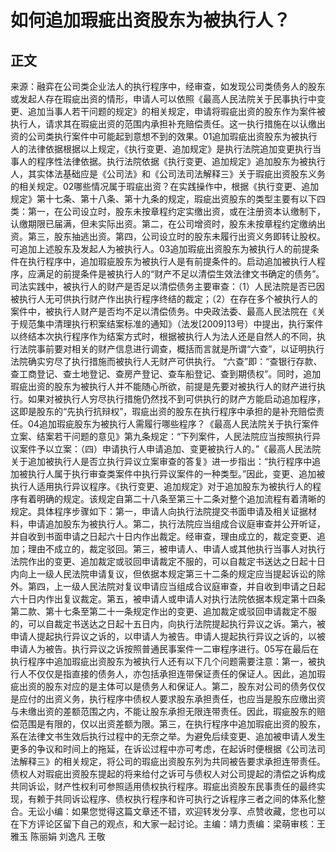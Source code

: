 # 如何追加瑕疵出资股东为被执行人？
## 正文
来源：融弈在公司类企业法人的执行程序中，经审查，如发现公司类债务人的股东或发起人存在瑕疵出资的情形，申请人可以依照《最高人民法院关于民事执行中变更、追加当事人若干问题的规定》的相关规定，申请将瑕疵出资的股东作为案件被执行人，请求其在瑕疵出资的范围内承担补充赔偿责任。这一执行措施在以认缴出资的公司类执行案件中可能起到意想不到的效果。01追加瑕疵出资股东为被执行人的法律依据根据以上规定，《执行变更、追加规定》是执行法院追加变更执行当事人的程序性法律依据。执行法院依据《执行变更、追加规定》追加股东为被执行人，其实体法基础应是《公司法》和《公司法司法解释三》关于瑕疵出资股东义务的相关规定。02哪些情况属于瑕疵出资？在实践操作中，根据《执行变更、追加规定》第十七条、第十八条、第十九条的规定，瑕疵出资股东的类型主要有以下四类：第一，在公司设立时，股东未按章程约定实缴出资，或在注册资本认缴制下，认缴期限已届满，但未实际出资。第二，在公司增资时，股东未按章程约定缴纳出资。第三，股东抽逃出资。第四，公司设立时的股东未履行出资义务即转让股权。可追加上述股东及发起人为被执行人。03追加瑕疵出资股东为被执行人的前提条件在执行程序中，追加瑕疵股东为被执行人是有前提条件的。启动追加被执行人程序，应满足的前提条件是被执行人的“财产不足以清偿生效法律文书确定的债务”。司法实践中，被执行人的财产是否足以清偿债务主要审查：（1）人民法院是否已因被执行人无可供执行财产作出执行程序终结的裁定；（2）在存在多个被执行人的案件中，被执行人财产是否均不足以清偿债务。中央政法委、最高人民法院在《关于规范集中清理执行积案结案标准的通知》（法发[2009]13号）中提出，执行案件以终结本次执行程序作为结案方式时，根据被执行人为法人还是自然人的不同，执行法院事前要对相关的财产信息进行调查，概括而言就是所谓“六查”，以证明执行法院确实穷尽了执行措施而被执行人无财产可供执行。 “六查”即：“查银行存款、查工商登记、查土地登记、查房产登记、查车船登记、查到期债权”。同时，追加瑕疵出资的股东为被执行人并不能随心所欲，前提是先要对被执行人的财产进行执行。如果对被执行人穷尽执行措施仍然找不到可供执行的财产方能启动追加程序，这即是股东的“先执行抗辩权”，瑕疵出资的股东在执行程序中承担的是补充赔偿责任。04追加瑕疵股东为被执行人需履行哪些程序？《最高人民法院关于执行案件立案、结案若干问题的意见》第九条规定：“下列案件，人民法院应当按照执行异议案件予以立案：（四）申请执行人申请追加、变更被执行人的。”《最高人民法院关于追加被执行人是否立执行异议立案审查的答复》进一步指出：“执行程序中追加被执行人属于执行审查类案件中执行异议案件的一种类型。”因此，变更、追加被执行人适用执行异议程序。《执行变更、追加规定》对于追加股东为被执行人的程序有着明确的规定。该规定自第二十八条至第三十二条对整个追加流程有着清晰的规定。具体程序步骤如下：第一，申请人向执行法院提交书面申请及相关证据材料，申请追加股东为被执行人。第二，执行法院应当组成合议庭审查并公开听证，并自收到书面申请之日起六十日内作出裁定。经审查，理由成立的，裁定变更、追加；理由不成立的，裁定驳回。第三，被申请人、申请人或其他执行当事人对执行法院作出的变更、追加裁定或驳回申请裁定不服的，可以自裁定书送达之日起十日内向上一级人民法院申请复议，但依据本规定第三十二条的规定应当提起诉讼的除外。第四，上一级人民法院对复议申请应当组成合议庭审查，并自收到申请之日起六十日内作出复议裁定。第五，被申请人或申请人对执行法院依据本规定第十四条第二款、第十七条至第二十一条规定作出的变更、追加裁定或驳回申请裁定不服的，可以自裁定书送达之日起十五日内，向执行法院提起执行异议之诉。第六，被申请人提起执行异议之诉的，以申请人为被告。申请人提起执行异议之诉的，以被申请人为被告。执行异议之诉按照普通民事案件一二审程序进行。05写在最后在执行程序中追加瑕疵出资股东为被执行人还有以下几个问题需要注意：第一，被执行人不仅仅是指直接的债务人，亦包括承担连带保证责任的保证人。因此，追加瑕疵出资的股东对应的是主体可以是债务人和保证人。第二，股东对公司的债务仅仅是应付的出资义务，执行程序中债权人要求股东承担责任，也应当是股东应缴出资与未缴出资的差额范围之内，不能让股东承担无限连带责任。因此，瑕疵股东的赔偿范围是有限的，仅以出资差额为限。第三，在执行程序中追加瑕疵出资的股东，系在法律文书生效后执行过程中的无奈之举。为避免后续变更、追加被申请人发生更多的争议和时间上的拖延，在诉讼过程中亦可考虑，在起诉时便根据《公司法司法解释三》的相关规定，将公司的瑕疵出资股东列为共同被告要求承担连带责任。债权人对瑕疵出资股东提起的将来给付之诉可与债权人对公司提起的清偿之诉构成共同诉讼，财产性权利可参照适用债权执行程序。瑕疵出资股东民事责任的最终实现，有赖于共同诉讼程序、债权执行程序和许可执行之诉程序三者之间的体系化整合。无讼小编：如果您觉得这篇文章还不错，欢迎转发分享、点赞收藏，您也可以在下方评论区留下自己的观点，和大家一起讨论。主编：靖力责编：梁萌审核：王雅玉 陈丽娟 刘逸凡 王敬